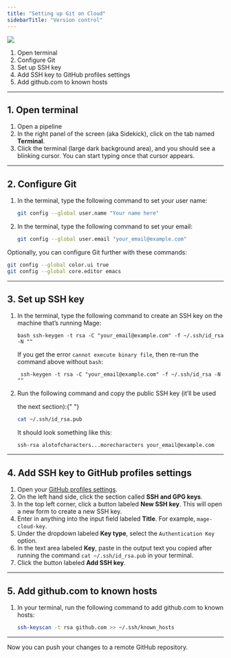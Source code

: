 ```yaml
---
title: "Setting up Git on Cloud"
sidebarTitle: "Version control"
---
```


![](https://user-images.githubusercontent.com/78053898/198753409-c7c41a8d-c137-4273-bb3b-76ecc81f8ee2.png)

1. Open terminal
2. Configure Git
3. Set up SSH key
4. Add SSH key to GitHub profiles settings
5. Add github.com to known hosts

---

## 1. Open terminal

1. Open a pipeline
2. In the right panel of the screen (aka Sidekick), click on the tab named
   **Terminal**.
3. Click the terminal (large dark background area), and you should see a
   blinking cursor. You can start typing once that cursor appears.

---

## 2. Configure Git

1. In the terminal, type the following command to set your user name:
   ```bash
   git config --global user.name "Your name here"
   ```
2. In the terminal, type the following command to set your email:
   ```bash
   git config --global user.email "your_email@example.com"
   ```

Optionally, you can configure Git further with these commands:

```bash
git config --global color.ui true
git config --global core.editor emacs
```

---

## 3. Set up SSH key

1. In the terminal, type the following command to create an SSH key on the
   machine that’s running Mage:
   ```
   bash ssh-keygen -t rsa -C "your_email@example.com" -f ~/.ssh/id_rsa -N ""
   ```
   
   If you get the error `cannot execute binary file`, then re-run the command above without `bash`:
   ```
    ssh-keygen -t rsa -C "your_email@example.com" -f ~/.ssh/id_rsa -N ""
   ```
2. Run the following command and copy the public SSH key (it’ll be used

   <ins></ins> the next section):{" "}

   ```bash
   cat ~/.ssh/id_rsa.pub
   ```

   It should look something like this:

   ```
   ssh-rsa alotofcharacters...morecharacters your_email@example.com
   ```

---

## 4. Add SSH key to GitHub profiles settings

1. Open your [GitHub profiles settings](https://github.com/settings/profile).
2. On the left hand side, click the section called **SSH and GPG keys**.
3. In the top left corner, click a button labeled **New SSH key**. This will
   open a new form to create a new SSH key.
4. Enter in anything into the input field labeled **Title**. For example,
   `mage-cloud-key`.
5. Under the dropdown labeled **Key type**, select the `Authentication Key`
   option.
6. In the text area labeled **Key**, paste in the output text you copied after
   running the command `cat ~/.ssh/id_rsa.pub` in your terminal.
7. Click the button labeled **Add SSH key**.

---

## 5. Add github.com to known hosts

1. In your terminal, run the following command to add github.com to known hosts:
   ```bash
   ssh-keyscan -t rsa github.com >> ~/.ssh/known_hosts
   ```

---

Now you can push your changes to a remote GitHub repository.
